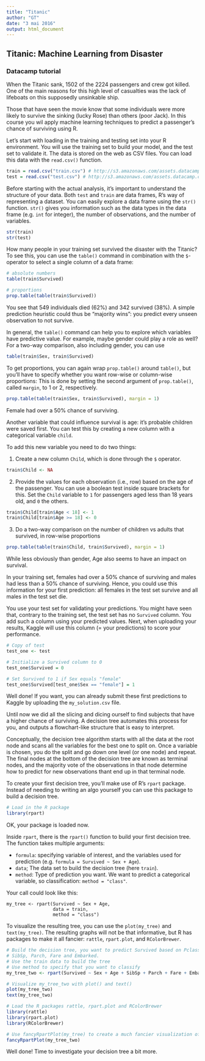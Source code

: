 ```yaml
---
title: "Titanic"
author: "GT"
date: "3 mai 2016"
output: html_document
---
```


## Titanic: Machine Learning from Disaster

### Datacamp tutorial

When the Titanic sank, 1502 of the 2224 passengers and crew got killed. One of the main reasons for 
this high level of casualties was the lack of lifeboats on this supposedly unsinkable ship.

Those that have seen the movie know that some individuals were more likely to survive the sinking 
(lucky Rose) than others (poor Jack). In this course you wil apply machine learning techniques to 
predict a passenger's chance of surviving using R.

Let's start with loading in the training and testing set into your R environment. You will use the 
training set to build your model, and the test set to validate it. The data is stored on the web as 
CSV files. You can load this data with the `read.csv()` function.

```r
train = read.csv("train.csv") # http://s3.amazonaws.com/assets.datacamp.com/course/Kaggle/train.csv
test = read.csv("test.csv") # http://s3.amazonaws.com/assets.datacamp.com/course/Kaggle/test.csv
```

Before starting with the actual analysis, it's important to understand the structure of your data. 
Both `test` and `train` are data frames, R's way of representing a dataset. You can easily explore a 
data frame using the `str()` function. `str()` gives you information such as the data types in the 
data frame (e.g. `int` for integer), the number of observations, and the number of variables.

```r
str(train)
str(test)
```

How many people in your training set survived the disaster with the Titanic? To see this, you can use 
the `table()` command in combination with the `$`-operator to select a single column of a data frame:

```r
# absolute numbers
table(train$Survived) 

# proportions
prop.table(table(train$Survived))
```

You see that 549 individuals died (62%) and 342 survived (38%). A simple prediction heuristic could thus 
be "majority wins": you predict every unseen observation to not survive.

In general, the `table()` command can help you to explore which variables have predictive value. 
For example, maybe gender could play a role as well? For a two-way comparison, also including gender, 
you can use

```r
table(train$Sex, train$Survived)
```

To get proportions, you can again wrap `prop.table()` around `table()`, but you'll have to specify whether 
you want row-wise or column-wise proportions: This is done by setting the second argument of `prop.table()`, called `margin`, to 1 or 2, respectively.

```r
prop.table(table(train$Sex, train$Survived), margin = 1)
```

Female had over a 50% chance of surviving.

Another variable that could influence survival is age: it's probable children were saved first. You can test 
this by creating a new column with a categorical variable `child`.

To add this new variable you need to do two things:

1. Create a new column `Child`, which is done through the `$` operator.
  
```r
train$Child <- NA
```
  
2. Provide the values for each observation (i.e., row) based on the age of the passenger. You can use a 
boolean test inside square brackets for this. Set the `Child` variable to `1` for passengers aged less
than 18 years old, and `0` the others.

```r
train$Child[train$Age < 18] <- 1
train$Child[train$Age >= 18] <- 0
```
  
3. Do a two-way comparison on the number of children vs adults that survived, in row-wise proportions

```r
prop.table(table(train$Child, train$Survived), margin = 1)
```

While less obviously than gender, Age also seems to have an impact on survival.

In your training set, females had over a 50% chance of surviving and males had less than a 50% 
chance of surviving. Hence, you could use this information for your first prediction: all females 
in the test set survive and all males in the test set die.

You use your test set for validating your predictions. You might have seen that, contrary to 
the training set, the test set has no `Survived` column. You add such a column using your 
predicted values. Next, when uploading your results, Kaggle will use this column (= your predictions) 
to score your performance.

```r
# Copy of test
test_one <- test

# Initialize a Survived column to 0
test_one$Survived = 0

# Set Survived to 1 if Sex equals "female"
test_one$Survived[test_one$Sex == "female"] = 1
```

Well done! If you want, you can already submit these first predictions to Kaggle by uploading
the `my_solution.csv` file.

Until now we did all the slicing and dicing ourself to find subjects that have a higher chance of 
surviving. A decision tree automates this process for you, and outputs a flowchart-like structure
that is easy to interpret.

Conceptually, the decision tree algorithm starts with all the data at the root node and scans all
the variables for the best one to split on. Once a variable is chosen, you do the split and go
down one level (or one node) and repeat. The final nodes at the bottom of the decision tree are known
as terminal nodes, and the majority vote of the observations in that node determine how to predict
for new observations thant end up in that terminal node.

To create your first decision tree, you'll make use of R's `rpart` package. Instead of needing to
writing an algo yourself you can use this package to build a decision tree.

```r
# Load in the R package
library(rpart)

```

OK, your package is loaded now.

Inside `rpart`, there is the `rpart()` function to build your first decision tree. The function
takes multiple arguments:

- `formula`: specifying variable of interest, and the variables used for prediction 
  (e.g. `formula = Survived ~ Sex + Age`).
- `data`; The data set to build the decision tree (here `train`).
- `method`: Type of prediction you want. We want to predict a categorical variable, so
  classification: `method = "class"`.

Your call could look like this:

```
my_tree <- rpart(Survived ~ Sex + Age,
                 data = train,
                 method = "class")
```

To visualize the resulting tree, you can use the `plot(my_tree)` and `text(my_tree)`.
The resulting graphs will not be that informative, but R has packages to make it all
fancier: `rattle`, `rpart.plot`, and `RColorBrewer`.

```r
# Build the decision tree, you want to predict Survived based on Pclass, Sex, Age,
# SibSp, Parch, Fare and Embarked.
# Use the train data to build the tree
# Use method to specify that you want to classify
my_tree_two <- rpart(Survived ~ Sex + Age + SibSp + Parch + Fare + Embarked, data = train, method = "class")

# Visualize my_tree_two with plot() and text()
plot(my_tree_two)
text(my_tree_two)

# Load the R packages rattle, rpart.plot and RColorBrewer
library(rattle)
library(rpart.plot)
library(RColorBrewer)

# Use fancyRpartPlot(my_tree) to create a much fancier visualization of your tree
fancyRpartPlot(my_tree_two)
```

Well done! Time to investigate your decision tree a bit more.